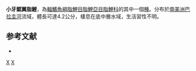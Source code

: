 {{Speciesbox 
| taxon = Serrapinnus microdon
| status = NE
| status_system = IUCN3.1
| authority =  [[Eigenmann|Eigenmann]], 1915
| synonyms = *''Cheirodon microdon''<br /><small>Eigenmann, 1915</small>
*''Odontostilbe microdon''<br /><small>Eigenmann, 1915</small>
}}
'''小牙鋸翼脂鯉'''，為[[輻鰭魚綱|輻鰭魚綱]][[脂鯉目|脂鯉目]][[脂鯉亞目|脂鯉亞目]][[脂鯉科|脂鯉科]]的其中一個[[種|種]]。分布於[[南美洲|南美洲]][[巴拉圭河|巴拉圭河]]流域，體長可達4.2公分，棲息在底中層水域，生活習性不明。

==参考文献==
{{refbegin}}
*{{FishBase_species|genus=Serrapinnus|species=microdon|year=2014|month=1}}
{{refend}}

{{Taxonbar|from=Q5536305}}

[[Category:鋸翼脂鯉屬|X]]
[[Category:1915年描述的鱼类|X]]


{{魚類小作品}}